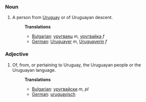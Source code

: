 ===Noun===
#A person from [[Uruguay]] or of Uruguayan descent.
#:'''Translations'''
#:*[[Bulgarian]]: [[уругваец]] ''m'', [[уругвайка]] ''f''
#:*[[German]]: [[Uruguayer]] ''m'', [[Uruguayerin]] ''f''

===Adjective===
#Of, from, or pertaining to Uruguay, the Uruguayan people or the Uruguayan language.
#:'''Translations'''
#:*[[Bulgarian]]: [[уругвайски]] ''m'', ''pl''
#:*[[German]]: [[uruguayisch]]